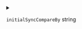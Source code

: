 
<details>
<summary>

`initialSyncCompareBy`  <span class="config-field-type">string</span> 

</summary>

InitialSyncCompareBy defines if the sync should only compare by the given type. Either mtime or size are possible

</details>
